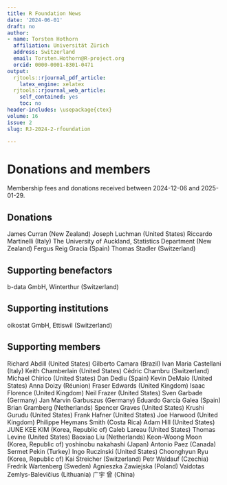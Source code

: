 ```yaml
---
title: R Foundation News
date: '2024-06-01'
draft: no
author:
- name: Torsten Hothorn
  affiliation: Universität Zürich
  address: Switzerland
  email: Torsten.Hothorn@R-project.org
  orcid: 0000-0001-8301-0471
output:
  rjtools::rjournal_pdf_article:
    latex_engine: xelatex
  rjtools::rjournal_web_article:
    self_contained: yes
    toc: no
header-includes: \usepackage{ctex}
volume: 16
issue: 2
slug: RJ-2024-2-rfoundation

---
```



# Donations and members

Membership fees and donations received between 
2024-12-06 and 2025-01-29.

## Donations


James Curran (New Zealand)
Joseph Luchman (United States)
Riccardo Martinelli (Italy)
The University of Auckland, Statistics Department (New Zealand)
Fergus Reig Gracia (Spain)
Thomas Stadler (Switzerland)

## Supporting benefactors

 b-data GmbH, Winterthur (Switzerland)

## Supporting institutions

oikostat GmbH, Ettiswil (Switzerland)

## Supporting members

Richard Abdill (United States)
Gilberto Camara (Brazil)
Ivan Maria Castellani (Italy)
Keith Chamberlain (United States)
Cédric Chambru (Switzerland)
Michael Chirico (United States)
Dan Dediu (Spain)
Kevin DeMaio (United States)
Anna Doizy (Réunion)
Fraser Edwards (United Kingdom)
Isaac Florence (United Kingdom)
Neil Frazer (United States)
Sven Garbade (Germany)
Jan Marvin Garbuszus (Germany)
Eduardo García Galea (Spain)
Brian Gramberg (Netherlands)
Spencer Graves (United States)
Krushi Gurudu (United States)
Frank Hafner (United States)
Joe Harwood (United Kingdom)
Philippe Heymans Smith (Costa Rica)
Adam Hill (United States)
JUNE KEE KIM (Korea, Republic of)
Caleb Lareau (United States)
Thomas Levine (United States)
Baoxiao Liu (Netherlands)
Keon-Woong Moon (Korea, Republic of)
yoshinobu nakahashi (Japan)
Antonio Paez (Canada)
Sermet Pekin (Turkey)
Ingo Ruczinski (United States)
Choonghyun Ryu (Korea, Republic of)
Kai Streicher (Switzerland)
Petr Waldauf (Czechia)
Fredrik Wartenberg (Sweden)
Agnieszka Zawiejska (Poland)
Vaidotas Zemlys-Balevičius (Lithuania)
广宇 曾 (China)
